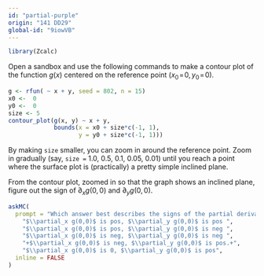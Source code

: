 ```yaml
---
id: "partial-purple"
origin: "141 DD29"
global-id: "9iowVB"
---
```


```r
library(Zcalc)
```

Open a sandbox and use the following commands to make a contour plot of the function $g(x)$ centered  on  the reference point $(x_0\!=\!0,\, y_0\!=\!0)$. 

```r
g <- rfun( ~ x + y, seed = 802, n = 15)
x0 <-  0
y0 <-  0
size <- 5
contour_plot(g(x, y) ~ x + y,
             bounds(x = x0 + size*c(-1, 1),
                    y = y0 + size*c(-1, 1))) 
```


By making `size` smaller, you can zoom in around the reference point. Zoom in gradually (say, `size = ` 1.0,  0.5, 0.1, 0.05, 0.01) until you reach a  point where the surface plot is (practically) a pretty simple inclined  plane.


From the contour plot, zoomed in so that the graph shows an inclined plane, figure out the sign of $\partial_x g(0,0)$ and $\partial_y g(0,0)$.

```r
askMC(
  prompt = "Which answer best describes the signs of the partial derivatives of $g(x,y)$ at the reference point $(x_0=0, y_0=0)$? ",
    "$\\partial_x g(0,0)$ is pos, $\\partial_y g(0,0)$ is pos ",
    "$\\partial_x g(0,0)$ is pos, $\\partial_y g(0,0)$ is neg ",
    "$\\partial_x g(0,0)$ is neg, $\\partial_y g(0,0)$ is neg ",
    "+$\\partial_x g(0,0)$ is neg, $\\partial_y g(0,0)$ is pos.+",
    "$\\partial_x g(0,0)$ is 0, $\\partial_y g(0,0)$ is pos", 
  inline = FALSE
)
```

